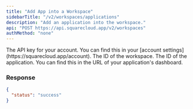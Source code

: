 ```yaml
---
title: "Add App into a Workspace"
sidebarTitle: "/v2/workspaces/applications"
description: "Add an application into the workspace."
api: "POST https://api.squarecloud.app/v2/workspaces"
authMethod: "none"
---
```


<ParamField header="Authorization" type="string" placeholder="API KEY" required>
  The API key for your account. You can find this in your [account settings](https://squarecloud.app/account).
</ParamField>

<ParamField body="workspaceId" type="string" placeholder="Workspace Id">
  The ID of the workspace.  
</ParamField>

<ParamField body="appId" type="string" placeholder="Application ID">
  The ID of the application. You can find this in the URL of your application's dashboard.
</ParamField>

### Response

```json
{
  "status": "success"
}
```
